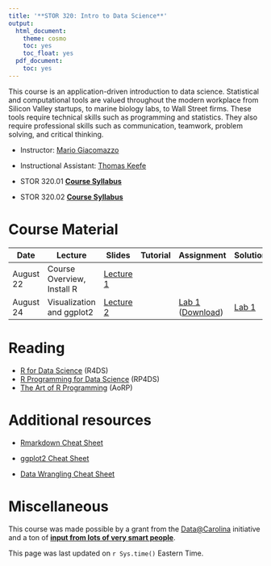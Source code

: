 ```yaml
---
title: '**STOR 320: Intro to Data Science**'
output:
  html_document:
    theme: cosmo
    toc: yes
    toc_float: yes
  pdf_document:
    toc: yes
---
```



This course is an application-driven introduction to data science. Statistical and computational tools are valued throughout the modern workplace from Silicon Valley startups, to marine biology labs, to Wall Street firms. These tools require technical skills such as programming and statistics. They also require professional skills such as communication, teamwork, problem solving, and critical thinking.


- Instructor: [Mario Giacomazzo](http://www.supermariogiacomazzo.com/)

- Instructional Assistant: [Thomas Keefe](http://stat-or.unc.edu/people/graduate-students-department)

- STOR 320.01 **[Course Syllabus](https://drive.google.com/file/d/1J4SmWeiOrxTWhPXM9CVXpI8KEGFwe7Fe/view?usp=sharing)**

- STOR 320.02 **[Course Syllabus](https://drive.google.com/file/d/1NVOiTKvoTE6qKbqz7uE_NkLUTgE3quCP/view?usp=sharing
)**

# **Course Material**


| Date | Lecture | Slides | Tutorial | Assignment | Solutions|
|------|--------|-------|-------|-------|-------|
|August 22 |Course Overview, Install R | [Lecture 1](https://drive.google.com/file/d/1vjsgH0VzgcmeExx3g7hHnolXSgP0Dy7X/view?usp=sharing) || |||
|August 24 |Visualization and ggplot2 | [Lecture 2](https://drive.google.com/file/d/1N3z7KrgaZe5vg4z9zFffE11NuuJNAOho/view?usp=sharing) || [Lab 1](Assignments/Lab_1.html) ([Download](https://drive.google.com/file/d/1jXtRTRStUBiAmceTc0rVuxWq0_wsqJ7r/view?usp=sharing))|[Lab 1](Assignments/Lab 1/Solutions_1.html)|
<!-- |August 28 | ggplot Wrap-up and Workflow Basics| [Lecture 3](https://www.dropbox.com/s/403yr1vxniw7ave/STOR%20320%20Lecture%203%2008-28-17.pptx?dl=0) | [Reading for 8-28](http://rpubs.com/redrobincl/302494)| -->
<!-- |August 30 | Data Transformations with Dplyr| [Lecture 4](https://www.dropbox.com/s/2so7c7nr4pc9cwb/STOR%20320%20Lecture%204%2008-30-17.pptx?dl=0) | [Homework for 8-30](http://rpubs.com/redrobincl/302710)| -->
<!-- |Sept. 1 | Data Transformations with Dplyr| [Class Activity](https://www.dropbox.com/s/knonga5b5dzlu0h/STOR%20320%20%E2%80%93%20Class%20Activity%20090117.docx?dl=0) | [Homework for Sept 1](http://rpubs.com/redrobincl/303670)| -->
<!-- |Sept. 6 | Data Transformations with Dplyr| [Still Lecture 4 ](https://www.dropbox.com/s/2so7c7nr4pc9cwb/STOR%20320%20Lecture%204%2008-30-17.pptx?dl=0) | [Homework for Sept 6](http://rpubs.com/redrobincl/303670)| -->
<!-- |Sept. 8 | Workflow - Scripts, RMarkdown| [Lecture 5 ](https://www.dropbox.com/s/qzprzcyllm481mz/STOR%20320%20Lecture%204%2008-30-17.pptx?dl=0) | [Data Analysis 1](http://rpubs.com/redrobincl/305377)| -->
<!-- |Sept. 11 | Exploratory Data Analysis| [Lecture 6 ](https://www.dropbox.com/s/6vjlvmvi39v79oj/STOR%20320%20Lecture%206%2009-14-17.pptx?dl=0) | | -->
<!-- |Sept. 13 | Exploratory Data Analysis| [Lecture 7 ](https://www.dropbox.com/s/wmvimtcx3y35l8k/STOR%20320%20Lecture%207%2009-13-17.pptx?dl=0) |[Homework](http://rpubs.com/redrobincl/307274) | -->
<!-- |Sept. 15 | Tibbles and R Projects| [Class Activity ](http://rpubs.com/redrobincl/307978) |[Activity as .rmd](https://www.dropbox.com/s/h5huqubm36052bo/September%2015%20Class%20activity.Rmd?dl=0) | -->
<!-- |Sept. 18 | Importing Data| [Lecture 9 ](https://www.dropbox.com/s/gsscenxrw4ken4c/STOR%20320%20Lecture%209%2009-18-17.pptx?dl=0) |[heights.csv](https://www.dropbox.com/s/bjvbfman7i7qhu2/heights.csv?dl=0) | -->
<!-- |Sept. 20 | Tidy Data| [Lecture 10 ](https://www.dropbox.com/s/hqjoiosey01jibs/STOR%20320%20Lecture%2010%2009-20-17.pptx?dl=0) |[MOMA_art.csv](https://drive.google.com/open?id=0B2lwGKhIFjYYb0NMSF92dTVGQ3c)  [MOMA_artists.csv](https://drive.google.com/open?id=0B2lwGKhIFjYYRktDeWtvWHcta3M) | -->
<!-- |Sept. 22 | Tidy Data [Lecture 11 ](https://idc9.github.io/stor390/slides/joins.pdf) |[Joins Homework](https://www.dropbox.com/s/6ew8e0jud3tabsq/joins_lab.Rmd?dl=0) | -->
<!-- |Sept. 25 | Tidy Data - Wrap-up| [Lecture 10 Redux ](https://www.dropbox.com/s/hqjoiosey01jibs/STOR%20320%20Lecture%2010%2009-20-17.pptx?dl=0) |[HW Due Weds.](https://www.dropbox.com/s/6vw4oo6v0cd7zgw/Homework%20Assigned%20Sept%2025%20.Rmd?dl=0) [Script last class](https://www.dropbox.com/s/37dk92fqnkagnq1/Commands_from_Wed_920.R?dl=0)|  -->
<!-- |Sept. 27 | Owning Strings| [Notes ](https://www.dropbox.com/s/43iu67q9iy08x1w/Regex_notes.Rmd?dl=0) |[Slides_______](https://www.dropbox.com/s/2o87qjlm9t2qwew/regex_slides.html?dl=0)     [HW for Friday](http://rpubs.com/redrobincl/312852)|  -->
<!-- |Sept. 29 | Owning Strings| [Slides as Rmd](https://www.dropbox.com/s/b7pdmt2cvlhyo9f/regex_slides.Rmd?dl=0) |[Data Analysis 2](http://rpubs.com/redrobincl/313107)| -->
<!-- |Oct. 2 | Factors| [Slides Lecture 12 ](https://www.dropbox.com/s/3c8naqpeky1yaxk/STOR%20320%20Lecture%2012%2010-02-17.pptx?dl=0) ||  -->
<!-- |Oct. 4 | Programming and Vectors| [Notes L13](http://rpubs.com/redrobincl/314665) |[Slides](http://rpubs.com/redrobincl/315843)| -->
<!-- |Oct. 6 | Programming Lab| [Lab](http://rpubs.com/redrobincl/315815) || -->
<!-- |Oct. 9 | Lists and Loops| [Slides](https://www.dropbox.com/s/d3tvv925un6adla/STOR%20320%20Lecture%2014%2010-09-17.pptx?dl=0) |[HW](https://www.dropbox.com/s/vpebg17uampf706/HW%20for%20Lecture%2014.pptx?dl=0)| -->
<!-- |Oct. 11 | Lists and Loops|[Slides](https://www.dropbox.com/s/d3tvv925un6adla/STOR%20320%20Lecture%2014%2010-09-17.pptx?dl=0) |[Loops HW](http://rpubs.com/redrobincl/316969)| -->
<!-- |Oct. 13 | Intro to Models|[Slides](https://www.dropbox.com/s/svh1yb2cvkgwdz0/STOR%20320%20Lecture%2015%2010-13-17.pptx?dl=0) |[Reading](http://rpubs.com/redrobincl/318157)| -->
<!-- |Oct. 16 | Intro to Models|[Slides](https://www.dropbox.com/s/svh1yb2cvkgwdz0/STOR%20320%20Lecture%2015%2010-13-17.pptx?dl=0) |[HW Due 10-23](http://rpubs.com/redrobincl/319124)| -->
<!-- |Oct. 23 | Intro to Shiny|[Shiny Notes](http://rpubs.com/redrobincl/321857) [Shiny Rmd](https://www.dropbox.com/s/6ndqep5kresuolo/shiny.Rmd?dl=0) |[Apps for Class](https://www.dropbox.com/s/ba3zzm8sny8tuge/beer2burpees.zip?dl=0)| -->
<!-- |Oct. 25 | Data Ethics|[Lecture](https://drive.google.com/open?id=0B2lwGKhIFjYYbVhrcUE5TnJzYTQ)|[data privacy](http://erichorvitz.com/data_privacy_greater_good.pdf)   [_____NYT Uber](https://www.nytimes.com/2017/04/24/technology/personal-data-firm-slice-unroll-me-backlash-uber.html?hp&action=click&pgtype=Homepage&clickSource=story-heading&module=second-column-region&region=top-news&WT.nav=top-news&_r=0) [Oneill Big Data](https://qz.com/819245/data-scientist-cathy-oneil-on-the-cold-destructiveness-of-big-data/)| -->
<!-- |Oct. 27 | Visualizing Models|[Lecture](https://www.dropbox.com/s/6ut8ki4eynur9ui/STOR%20320%20Lecture%2018%2010-27-17.pptx?dl=0)|[Final Proj Gps](https://www.dropbox.com/s/ukmsxet3gcfkdtl/Final%20Project%20Groups.xls?dl=0) [Final Project](https://www.dropbox.com/s/8i8u8tvla68stpm/description.Rmd?dl=0)|  -->
<!-- |Oct. 30 | Visualizing Models|[Lecture](https://www.dropbox.com/s/6ut8ki4eynur9ui/STOR%20320%20Lecture%2018%2010-27-17.pptx?dl=0)|| -->
<!-- |Nov. 01 | Interaction|[Commands](https://www.dropbox.com/s/ogtcr2e2k4wgfxk/Class%20Commands%20to%20Start%2011-1-17.R?dl=0)|[Homework](http://rpubs.com/redrobincl/325417)| -->
<!-- |Nov. 03 | Interaction (ctd)|[Lecture](https://www.dropbox.com/s/a3uwyj0tsiulq0d/STOR%20320%20Lecture%2018%2011-3-17.pptx?dl=0)|| -->
<!-- |Nov. 06 | Modeling Real Data  |[Activity](https://www.dropbox.com/s/jovc3qvihsbrjnh/STOR%20320%20%E2%80%93%20Diamond%20Activity%20110517.docx?dl=0)|| -->
<!-- |Nov. 10 | Predictive Modeling |[Lecture](https://www.dropbox.com/s/gjnryjbicguu6vt/predictive_modeling.Rmd?dl=0)|[Project Exp An](https://www.dropbox.com/s/q1kzmyvbghvycq2/exploratory_analysis.Rmd?dl=0) [Data Analysis 3](https://www.dropbox.com/s/u50jdu4bsltiy9d/bike_sharing.Rmd?dl=0)| -->
<!-- |Nov. 13 | Get an A on the Project |[Lecture](https://www.dropbox.com/s/0umu2lhlh8gp7u2/communication.key?dl=0)|[Lecture as ppt](https://www.dropbox.com/s/qvupk35xpdj7vo2/communication.pptx?dl=0)| -->
<!-- |Nov. 15 | Classification |[Slides](https://www.dropbox.com/s/vhe5qmad23aawab/slides_classification_md_knn.Rmd?dl=0)|[Everything](https://www.dropbox.com/s/n0qobdswnsrvmse/classification.zip?dl=0)| -->
<!-- |Nov. 20 | Donner Destiny |[Slides](https://www.dropbox.com/s/v5240dew6iif2n7/Donner_Party.Rmd?dl=0)|[Classification Folder   ](https://www.dropbox.com/s/z8ao35ggv2yp2af/classification.zip?dl=0)   [Classification Activity](https://www.dropbox.com/s/d59z1uw6xtzuykr/STOR%20320%20%E2%80%93%20Classification%20Activity%20112017.docx?dl=0)| -->
<!-- |Dec. 4 | Project Presentations and Donners |[Surveys](https://www.dropbox.com/s/eio7oxuyz5n5qsv/Survey%20Links%20for%20Presentations%2012-04-17.docx?dl=0)|[Donner_Modified](https://www.dropbox.com/s/8j7wgalok1f61j5/Donner_Party_update.Rmd?dl=0)  | -->
<!-- |Dec. 4 | Project Presentations and Donners |[Surveys for Exam Day](https://www.dropbox.com/s/heden10bejim063/Survey%20Links%20for%20Presentations%2012-15-17.docx?dl=0)|| -->



# **Reading**

- [R for Data Science](http://r4ds.had.co.nz/) (R4DS)
- [R Programming for Data Science](https://leanpub.com/rprogramming) (RP4DS)
- [The Art of R Programming](http://diytranscriptomics.com/Reading/files/The%20Art%20of%20R%20Programming.pdf) (AoRP)

# **Additional resources**

- [Rmarkdown Cheat Sheet](https://www.rstudio.com/wp-content/uploads/2016/03/rmarkdown-cheatsheet-2.0.pdf)

- [ggplot2 Cheat Sheet](https://www.rstudio.com/wp-content/uploads/2016/03/rmarkdown-cheatsheet-2.0.pdf)

- [Data Wrangling Cheat Sheet](https://www.rstudio.com/wp-content/uploads/2015/02/data-wrangling-cheatsheet.pdf)

# **Miscellaneous**

This course was made possible by a grant from the [Data@Carolina](http://data.web.unc.edu/) initiative and a ton of [**input from lots of very smart people**](https://docs.google.com/document/d/1EAIiex92oKphCeBAtmJ9NOyKti76QDsC5lz7vbL7Gwo/edit).

This page was last updated on `r Sys.time()` Eastern Time.
